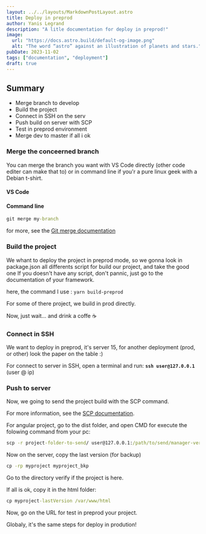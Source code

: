 ```yaml
---
layout: ../../layouts/MarkdownPostLayout.astro
title: Deploy in preprod
author: Yanis Legrand
description: "A litle documentation for deploy in preprod!"
image: 
  url: "https://docs.astro.build/default-og-image.png"
  alt: "The word “astro” against an illustration of planets and stars."
pubDate: 2023-11-02
tags: ["documentation", "deployment"]
draft: true
---
```


## Summary

- Merge branch to develop
- Build the project
- Connect in SSH on the serv
- Push build on server with SCP
- Test in preprod environment
- Merge dev to master if all i ok

### Merge the conceerned branch

You can merge the branch you want with VS Code directly (other code editer can make that to) or in command line if you'r a pure linux geek with a Debian t-shirt.

#### VS Code

#### Command line

```cmd
git merge my-branch
```

for more, see the <a class={link} href="https://git-scm.com/docs/git-merge">Git merge documentation</a>

### Build the project

We whant to deploy the project in preprod mode, so we gonna look in package.json all differents script for build our project, and take the good one
If you doesn't have any script, don't pannic, just go to the documentation of your framework.

here, the command I use : ```yarn build-preprod```

For some of there project, we build in prod directly.

Now, just wait... and drink a coffe ☕

### Connect in SSH

We want to deploy in preprod, it's server 15, for another deployment (prod, or other) look the paper on the table :)

For connect to server in SSH, open a terminal and run: **```ssh user@127.0.0.1```** (user @ ip) 

### Push to server

Now, we going to send the project build with the SCP command.

For more information, see the <a class={link} href="https://www.commandlinux.com/man-page/man1/scp.1.html">SCP documentation</a>.

For angular project, go to the dist folder, and open CMD for execute the folowing command from your pc:

```cmd
scp -r project-folder-to-send/ user@127.0.0.1:/path/to/send/manager-version
```

Now on the server, copy the last version (for backup)

```cmd
cp -rp myproject myproject_bkp
```

Go to the directory verify if the project is here.

If all is ok, copy it in the html folder:

```cmd
cp myproject-lastVersion /var/www/html
```

Now, go on the URL for test in preprod your project.

Globaly, it's the same steps for deploy in prodution!
